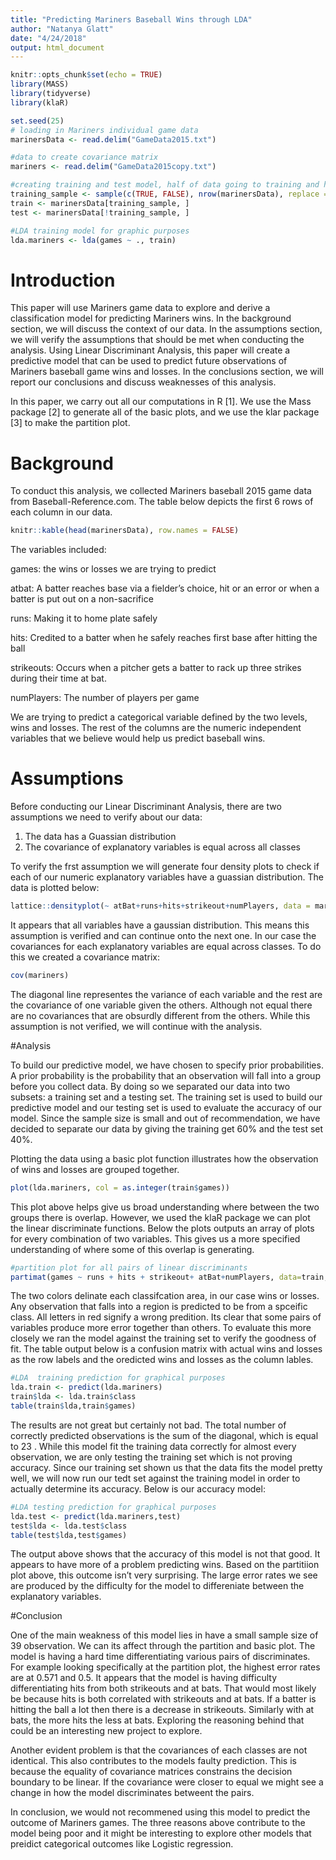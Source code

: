 ```yaml
---
title: "Predicting Mariners Baseball Wins through LDA"
author: "Natanya Glatt"
date: "4/24/2018"
output: html_document
---
```


```r
knitr::opts_chunk$set(echo = TRUE)
library(MASS)
library(tidyverse)
library(klaR)

set.seed(25)
# loading in Mariners individual game data
marinersData <- read.delim("GameData2015.txt")

#data to create covariance matrix
mariners <- read.delim("GameData2015copy.txt")

#creating training and test model, half of data going to training and half going to testing
training_sample <- sample(c(TRUE, FALSE), nrow(marinersData), replace = T, prob = c(0.6,0.4))
train <- marinersData[training_sample, ]
test <- marinersData[!training_sample, ]

#LDA training model for graphic purposes
lda.mariners <- lda(games ~ ., train)

```
# Introduction

This paper will use Mariners game data to explore and derive a classification model for predicting Mariners wins.
In the background section, we will discuss the context of our data. In the assumptions section, we will verify the assumptions that should be met when conducting the analysis. Using Linear Discriminant Analysis, this paper will create a predictive model that can be used to predict future observations of Mariners baseball game wins and losses. In the conclusions section, we will report our conclusions and discuss weaknesses of this analysis.

In this paper, we carry out all our computations in R [1]. We use the Mass package [2] to generate all of the basic plots, and we use the klar package [3] to make the partition plot.

# Background

To conduct this analysis, we collected Mariners baseball 2015 game data from Baseball-Reference.com. The table below depicts the first 6 rows of each column in our data.


```r
knitr::kable(head(marinersData), row.names = FALSE)
```


The variables included:

games: the wins or losses we are trying to predict

atbat: A batter reaches base via a fielder's choice, hit or an error or when a batter is put out on a non-sacrifice

runs: Making it to home plate safely 

hits: Credited to a batter when he safely reaches first base after hitting the ball

strikeouts: Occurs when a pitcher gets a batter to rack up three strikes during their time at bat.

numPlayers: The number of players per game

We are trying to predict a categorical variable defined by the two levels, wins and losses. The rest of the columns are the numeric independent variables that we believe would help us predict baseball wins.


# Assumptions

Before conducting our Linear Discriminant Analysis, there are two assumptions we need to verify about our data:

1.	The data has a Guassian distribution
2.	The covariance of explanatory variables is equal across all classes


To verify the frst assumption we will generate four density plots to check if each of our numeric explanatory variables have a guassian distribution. The data is plotted below:

```r
lattice::densityplot(~ atBat+runs+hits+strikeout+numPlayers, data = marinersData)
```



It appears that all variables have a gaussian distribution. This means this assumption is verified and can continue onto the next one. In our case the covariances for each explanatory variables are equal across classes. To do this we created a covariance matrix:

```r
cov(mariners)
```

The diagonal line representes the variance of each variable and the rest are the covariance of one variable given the others. Although not equal there are no covariances that are obsurdly different from the others. While this assumption is not verified, we will continue with the analysis.


#Analysis

To build our predictive model, we have chosen to specify prior probabilities. A prior probability is the probability that an observation will fall into a group before you collect data. By doing so we separated our data into two subsets: a training set and a testing set. The training set is used to build our predictive model and our testing set is used to evaluate the accuracy of our model. Since the sample size is small and out of recommendation, we have decided to separate our data by giving the training get 60% and the test set 40%. 

Plotting the data using a basic plot function illustrates how the observation of wins and losses are grouped together.

```r
plot(lda.mariners, col = as.integer(train$games))
```

This plot above helps give us broad understanding where between the two groups there is overlap. However, we used the klaR package we can plot the linear discriminate functions. Below the plots outputs an array of plots for every combination of two variables. This gives us a more specified understanding of where some of this overlap is generating.

```r
#partition plot for all pairs of linear discriminants
partimat(games ~ runs + hits + strikeout+ atBat+numPlayers, data=train, method="lda")
```

The two colors delinate each classifcation area, in our case wins or losses. Any observation that falls into a region is predicted to be from a spceific class. All letters in red signify a wrong predition. Its clear that some pairs of variables produce more error together than others. To evaluate this more closely we ran the model against the training set to verify the goodness of fit. The table output below is a confusion matrix with actual wins and losses as the row labels and the oredicted wins and losses as the column lables.

```r
#LDA  training prediction for graphical purposes
lda.train <- predict(lda.mariners)
train$lda <- lda.train$class
table(train$lda,train$games)
```


The results are not great but certainly not bad. The total number of correctly predicted observations is the sum of the diagonal, which is equal to 23 . While this model fit the training data correctly for almost every observation, we are only testing the training set which is not proving accuracy. Since our training set shown us that the data fits the model pretty well, we will now run our tedt set against the training model in order to actually determine its accuracy. Below is our accuracy model:


```r
#LDA testing prediction for graphical purposes
lda.test <- predict(lda.mariners,test)
test$lda <- lda.test$class
table(test$lda,test$games)
```


The output above shows that the accuracy of this model is not that good. It appears to have more of a problem predicting wins. Based on the partitiion plot above, this outcome isn't very surprising. The large error rates we see are produced by the difficulty for the model to differeniate between the explanatory variables.


#Conclusion

One of the main weakness of this model lies in have a small sample size of 39 observation. We can its affect through the partition and basic plot. The model is having a hard time differentiating various pairs of discriminates. For example looking specifically at the partition plot, the highest error rates are at 0.571 and 0.5. It appears that the model is having difficulty differentiating hits from both strikeouts and at bats. That would most likely be because hits is both correlated with strikeouts and at bats. If a batter is hitting the ball a lot then there is a decrease in strikeouts. Similarly with at bats, the more hits the less at bats. Exploring the reasoning behind that could be an interesting new project to explore. 

Another evident problem is that the covariances of each classes are not identical. This also contributes to the models faulty prediction. This is because the equality of covariance matrices constrains the decision boundary to be linear. If the covariance were closer to equal we might see a change in how the model discriminates betweent the pairs.

In conclusion, we would not recommened using this model to predict the outcome of Mariners games. The three reasons above contribute to the model being poor and it might be interesting to explore other models that preidict categorical outcomes like Logistic regression.

